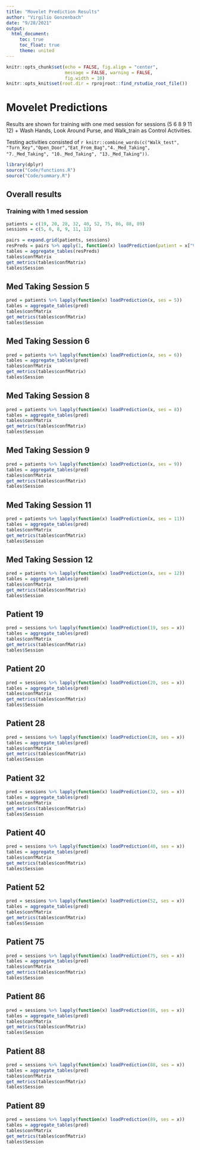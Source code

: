```yaml
---
title: "Movelet Prediction Results"
author: "Virgilio Gonzenbach"
date: "9/28/2021"
output: 
  html_document:
     toc: true
     toc_float: true
     theme: united
---
```


```r
knitr::opts_chunk$set(echo = FALSE, fig.align = "center",
                      message = FALSE, warning = FALSE,
                      fig.width = 10)
knitr::opts_knit$set(root.dir = rprojroot::find_rstudio_root_file())
```

# Movelet Predictions

Results are shown for training with one med session for sessions (5 6 8 9 11 12) + Wash Hands, Look Around Purse, and Walk_train as Control Activities. 

Testing activities consisted of `r knitr::combine_words(c("Walk_test", "Turn_Key","Open_Door","Eat_From_Bag","4._Med_Taking", "7._Med_Taking", "10._Med_Taking", "13._Med_Taking"))`.

```r
library(dplyr)
source("Code/functions.R")
source("Code/summary.R")
```

## Overall results

### Training with 1 med session

```r
patients = c(19, 20, 28, 32, 40, 52, 75, 86, 88, 89)
sessions = c(5, 6, 8, 9, 11, 12)

pairs = expand.grid(patients, sessions)
resPreds = pairs %>% apply(1, function(x) loadPrediction(patient = x["Var1"], ses = x["Var2"]))
tables = aggregate_tables(resPreds)
tables$confMatrix
get_metrics(tables$confMatrix)
tables$Session
```
## Med Taking Session 5

```r
pred = patients %>% lapply(function(x) loadPrediction(x, ses = 5))
tables = aggregate_tables(pred)
tables$confMatrix
get_metrics(tables$confMatrix) 
tables$Session
```

## Med Taking Session 6

```r
pred = patients %>% lapply(function(x) loadPrediction(x, ses = 6))
tables = aggregate_tables(pred)
tables$confMatrix
get_metrics(tables$confMatrix) 
tables$Session
```

## Med Taking Session 8

```r
pred = patients %>% lapply(function(x) loadPrediction(x, ses = 8))
tables = aggregate_tables(pred)
tables$confMatrix
get_metrics(tables$confMatrix) 
tables$Session
```

## Med Taking Session 9

```r
pred = patients %>% lapply(function(x) loadPrediction(x, ses = 9))
tables = aggregate_tables(pred)
tables$confMatrix
get_metrics(tables$confMatrix) 
tables$Session
```

## Med Taking Session 11

```r
pred = patients %>% lapply(function(x) loadPrediction(x, ses = 11))
tables = aggregate_tables(pred)
tables$confMatrix
get_metrics(tables$confMatrix) 
tables$Session
```

## Med Taking Session 12

```r
pred = patients %>% lapply(function(x) loadPrediction(x, ses = 12))
tables = aggregate_tables(pred)
tables$confMatrix
get_metrics(tables$confMatrix) 
tables$Session
```


## Patient 19

```r
pred = sessions %>% lapply(function(x) loadPrediction(19, ses = x))
tables = aggregate_tables(pred)
tables$confMatrix
get_metrics(tables$confMatrix) 
tables$Session
```

## Patient 20

```r
pred = sessions %>% lapply(function(x) loadPrediction(20, ses = x))
tables = aggregate_tables(pred)
tables$confMatrix
get_metrics(tables$confMatrix) 
tables$Session
```

## Patient 28 

```r
pred = sessions %>% lapply(function(x) loadPrediction(28, ses = x))
tables = aggregate_tables(pred)
tables$confMatrix
get_metrics(tables$confMatrix) 
tables$Session
```

## Patient 32

```r
pred = sessions %>% lapply(function(x) loadPrediction(32, ses = x))
tables = aggregate_tables(pred)
tables$confMatrix
get_metrics(tables$confMatrix) 
tables$Session
```

## Patient 40

```r
pred = sessions %>% lapply(function(x) loadPrediction(40, ses = x))
tables = aggregate_tables(pred)
tables$confMatrix
get_metrics(tables$confMatrix) 
tables$Session
```

## Patient 52

```r
pred = sessions %>% lapply(function(x) loadPrediction(52, ses = x))
tables = aggregate_tables(pred)
tables$confMatrix
get_metrics(tables$confMatrix) 
tables$Session
```

## Patient 75

```r
pred = sessions %>% lapply(function(x) loadPrediction(75, ses = x))
tables = aggregate_tables(pred)
tables$confMatrix
get_metrics(tables$confMatrix) 
tables$Session
```

## Patient 86

```r
pred = sessions %>% lapply(function(x) loadPrediction(86, ses = x))
tables = aggregate_tables(pred)
tables$confMatrix
get_metrics(tables$confMatrix) 
tables$Session
```

## Patient 88

```r
pred = sessions %>% lapply(function(x) loadPrediction(88, ses = x))
tables = aggregate_tables(pred)
tables$confMatrix
get_metrics(tables$confMatrix) 
tables$Session
```

## Patient 89

```r
pred = sessions %>% lapply(function(x) loadPrediction(89, ses = x))
tables = aggregate_tables(pred)
tables$confMatrix
get_metrics(tables$confMatrix) 
tables$Session
```
